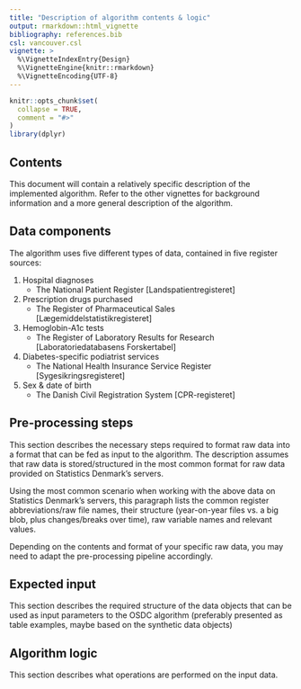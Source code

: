 ```yaml
---
title: "Description of algorithm contents & logic"
output: rmarkdown::html_vignette
bibliography: references.bib
csl: vancouver.csl
vignette: >
  %\VignetteIndexEntry{Design}
  %\VignetteEngine{knitr::rmarkdown}
  %\VignetteEncoding{UTF-8}
---
```


```r
knitr::opts_chunk$set(
  collapse = TRUE,
  comment = "#>"
)
library(dplyr)
```

## Contents

This document will contain a relatively specific description of the
implemented algorithm. Refer to the other vignettes for background
information and a more general description of the algorithm.

## Data components

The algorithm uses five different types of data, contained in five
register sources:

1.  Hospital diagnoses
    -   The National Patient Register [Landspatientregisteret]
2.  Prescription drugs purchased
    -   The Register of Pharmaceutical Sales
        [Lægemiddelstatistikregisteret]
3.  Hemoglobin-A1c tests
    -   The Register of Laboratory Results for Research
        [Laboratoriedatabasens Forskertabel]
4.  Diabetes-specific podiatrist services
    -   The National Health Insurance Service Register
        [Sygesikringsregisteret]
5.  Sex & date of birth
    -   The Danish Civil Registration System [CPR-registeret]

## Pre-processing steps

This section describes the necessary steps required to format raw data
into a format that can be fed as input to the algorithm. The description
assumes that raw data is stored/structured in the most common format for
raw data provided on Statistics Denmark's servers.

Using the most common scenario when working with the above data on
Statistics Denmark's servers, this paragraph lists the common register
abbreviations/raw file names, their structure (year-on-year files vs. a
big blob, plus changes/breaks over time), raw variable names and
relevant values.

Depending on the contents and format of your specific raw data, you may
need to adapt the pre-processing pipeline accordingly.

## Expected input

This section describes the required structure of the data objects that
can be used as input parameters to the OSDC algorithm (preferably
presented as table examples, maybe based on the synthetic data objects)

## Algorithm logic

This section describes what operations are performed on the input data.
